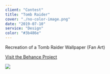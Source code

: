 ```yaml
---
client: "Contest"
title: "Tomb Raider"
cover: "./no-color-image.png"
date: "2019-07-10"
service: "Design"
color: "#3b486e"
---
```


Recreation of a Tomb Raider Wallpaper (Fan Art)

[Visit the Behance Project](https://www.behance.net/gallery/43907099/Tomb-Raider)

![](./detail-page-image.png)
